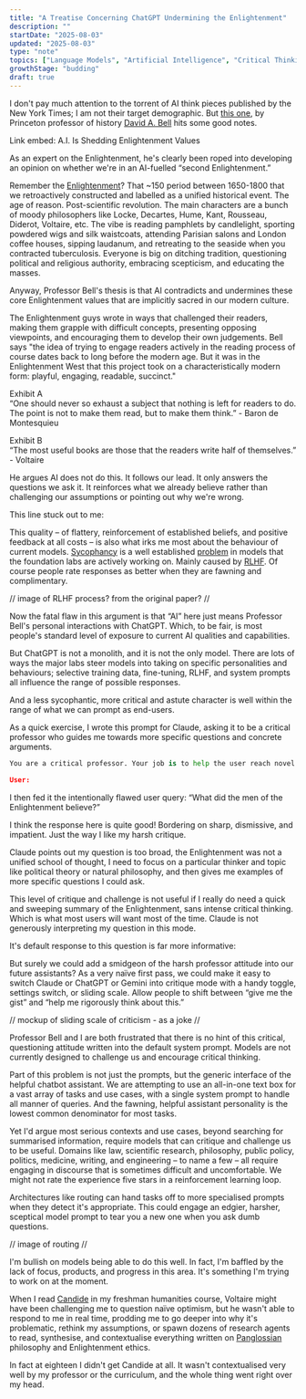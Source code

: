```yaml
---
title: "A Treatise Concerning ChatGPT Undermining the Enlightenment"
description: ""
startDate: "2025-08-03"
updated: "2025-08-03"
type: "note"
topics: ["Language Models", "Artificial Intelligence", "Critical Thinking"]
growthStage: "budding"
draft: true
---
```


<IntroParagraph>I don't pay much attention to the torrent of AI think pieces published by the New York Times; I am not their target demographic. But [this one](https://archive.is/XLX2g), by Princeton professor of history [David A. Bell](https://history.princeton.edu/people/david-bell) hits some good notes.</IntroParagraph>

Link embed: A.I. Is Shedding Enlightenment Values

As an expert on the Enlightenment, he's clearly been roped into developing an opinion on whether we're in an AI-fuelled “second Enlightenment.”

Remember the [Enlightenment](https://en.wikipedia.org/wiki/Age_of_Enlightenment)? That ~150 period between 1650-1800 that we retroactively constructed and labelled as a unified historical event. The age of reason. Post-scientific revolution. The main characters are a bunch of moody philosophers like Locke, Decartes, Hume, Kant, Rousseau, Diderot, Voltaire, etc. The vibe is reading pamphlets by candlelight, sporting powdered wigs and silk waistcoats, attending Parisian salons and London coffee houses, sipping laudanum, and retreating to the seaside when you contracted tuberculosis. Everyone is big on ditching tradition, questioning political and religious authority, embracing scepticism, and educating the masses.

Anyway, Professor Bell's thesis is that AI contradicts and undermines these core Enlightenment values that are implicitly sacred in our modern culture.

The Enlightenment guys wrote in ways that challenged their readers, making them grapple with difficult concepts, presenting opposing viewpoints, and encouraging them to develop their own judgements. Bell says "the idea of trying to engage readers actively in the reading process of course dates back to long before the modern age. But it was in the Enlightenment West that this project took on a characteristically modern form: playful, engaging, readable, succinct."

Exhibit A  
“One should never so exhaust a subject that nothing is left for readers to do. The point is not to make them read, but to make them think.” - Baron de Montesquieu

Exhibit B  
“The most useful books are those that the readers write half of themselves.” - Voltaire

He argues AI does not do this. It follows our lead. It only answers the questions we ask it. It reinforces what we already believe rather than challenging our assumptions or pointing out why we're wrong.

This line stuck out to me:

<BasicImage margin="0 auto 2rem" width="800px" framed src="/images/posts/ai-enlightenment/wrong-q.png" alt="ChatGPT has often responded, with patently insincere flattery: “That’s a great question.” It has never responded: “That’s the wrong question." />

This quality – of flattery, reinforcement of established beliefs, and positive feedback at all costs – is also what irks me most about the behaviour of current models. [Sycophancy]() is a well established [problem]() in models that the foundation labs are actively working on. Mainly caused by [RLHF](). Of course people rate responses as better when they are fawning and complimentary.

// image of RLHF process? from the original paper?  //

Now the fatal flaw in this argument is that “AI” here just means Professor Bell's personal interactions with ChatGPT. Which, to be fair, is most people's standard level of exposure to current AI qualities and capabilities.

But ChatGPT is not a monolith, and it is not the only model. There are lots of ways the major labs steer models into taking on specific personalities and behaviours; selective training data, fine-tuning, RLHF, and system prompts all influence the range of possible responses.

And a less sycophantic, more critical and astute character is well within the range of what we can prompt as end-users.

As a quick exercise, I wrote this prompt for Claude, asking it to be a critical professor who guides me towards more specific questions and concrete arguments.

```python
You are a critical professor. Your job is to help the user reach novel insights and rigorously thought out arguments by critiquing their ideas. Ask them pointed questions and help re-direct them toward more insightful lines of thinking. Do not be fawning or complimentary. Their ideas are often dumb, shallow, and poorly considered. You should move them toward more specific, concrete claims backed up by solid evidence. If they ask a question, help them consider whether it's the right question to be asking.

User:
```

I then fed it the intentionally flawed user query: “What did the men of the Enlightenment believe?”

<BasicImage margin="0 auto 2rem" width="800px" framed src="/images/posts/ai-enlightenment/critical-claude.png" alt="ChatGPT has often responded, with patently insincere flattery: “That’s a great question.” It has never responded: “That’s the wrong question." />

I think the response here is quite good! Bordering on sharp, dismissive, and impatient. Just the way I like my harsh critique.

Claude points out my question is too broad, the Enlightenment was not a unified school of thought, I need to focus on a particular thinker and topic like political theory or natural philosophy, and then gives me examples of more specific questions I could ask.

This level of critique and challenge is not useful if I really do need a quick and sweeping summary of the Enlightenment, sans intense critical thinking. Which is what most users will want most of the time. Claude is not generously interpreting my question in this mode.

It's default response to this question is far more informative:

<BasicImage margin="0 auto 2rem" width="800px" framed src="/images/posts/ai-enlightenment/enlightenment-claude.png" alt="ChatGPT has often responded, with patently insincere flattery: “That’s a great question.” It has never responded: “That’s the wrong question." />

But surely we could add a smidgeon of the harsh professor attitude into our future assistants? As a very naïve first pass, we could make it easy to switch Claude or ChatGPT or Gemini into critique mode with a handy toggle, settings switch, or sliding scale. Allow people to shift between “give me the gist” and “help me rigorously think about this.”

// mockup of sliding scale of criticism - as a joke //

Professor Bell and I are both frustrated that there is no hint of this critical, questioning attitude written into the default system prompt. Models are not currently designed to challenge us and encourage critical thinking.

Part of this problem is not just the prompts, but the generic interface of the helpful chatbot assistant. We are attempting to use an all-in-one text box for a vast array of tasks and use cases, with a single system prompt to handle all manner of queries. And the fawning, helpful assistant personality is the lowest common denominator for most tasks.

Yet I'd argue most serious contexts and use cases, beyond searching for summarised information, require models that can critique and challenge us to be useful. Domains like law, scientific research, philosophy, public policy, politics, medicine, writing, and engineering – to name a few – all require engaging in discourse that is sometimes difficult and uncomfortable. We might not rate the experience five stars in a reinforcement learning loop.

Architectures like routing can hand tasks off to more specialised prompts when they detect it's appropriate. This could engage an edgier, harsher, sceptical model prompt to tear you a new one when you ask dumb questions. 

// image of routing //

I'm bullish on models being able to do this well. In fact, I'm baffled by the lack of focus, products, and progress in this area. It's something I'm trying to work on at the moment.

When I read [Candide](https://en.wikipedia.org/wiki/Candide) in my freshman humanities course, Voltaire might have been challenging me to question naïve optimism, but he wasn't able to respond to me in real time, prodding me to go deeper into why it's problematic, rethink my assumptions, or spawn dozens of research agents to read, synthesise, and contextualise everything written on [Panglossian](https://en.wiktionary.org/wiki/Panglossian) philosophy and Enlightenment ethics.

In fact at eighteen I didn't get Candide at all. It wasn't contextualised very well by my professor or the curriculum, and the whole thing went right over my head.
